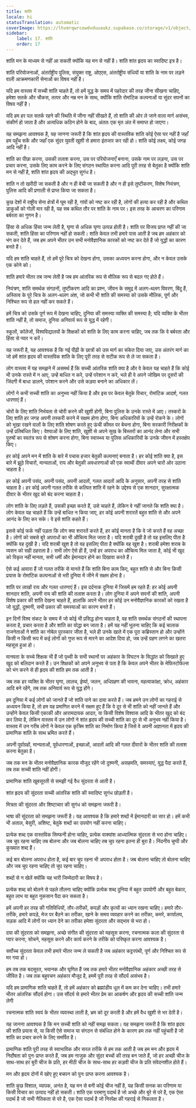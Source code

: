 ```yaml
---
title: शांति
locale: hi
statusTranslation: automatic
coverImage: https://lhvmrqwrcowdvduuaukz.supabase.co/storage/v1/object/public/strapi-uploads/small_cover-educacion-fundamental.webp-2d51a7828a2b1309555be27f7e2a61a0.webp
sidebar:
    label: 17. शांति
    order: 17
---
```

शांति मन के माध्यम से नहीं आ सकती क्योंकि यह मन से नहीं है। शांति शांत हृदय का स्वादिष्ट इत्र है।

शांति परियोजनाओं, अंतर्राष्ट्रीय पुलिस, संयुक्त राष्ट्र, ओएएस, अंतर्राष्ट्रीय संधियों या शांति के नाम पर लड़ने वाली आक्रमणकारी सेनाओं का विषय नहीं है।

यदि हम वास्तव में सच्ची शांति चाहते हैं, तो हमें युद्ध के समय में पहरेदार की तरह जीना सीखना चाहिए, हमेशा सतर्क और चौकस, तत्पर और नम्र मन के साथ, क्योंकि शांति रोमांटिक कल्पनाओं या सुंदर सपनों का विषय नहीं है।

यदि हम हर पल सतर्क रहने की स्थिति में जीना नहीं सीखते हैं, तो शांति की ओर ले जाने वाला मार्ग असंभव, संकीर्ण हो जाता है और अत्यधिक कठिन होने के बाद, अंततः एक मृत अंत में समाप्त हो जाएगा।

यह समझना आवश्यक है, यह जानना जरूरी है कि शांत हृदय की वास्तविक शांति कोई ऐसा घर नहीं है जहाँ हम पहुँच सकें और जहाँ एक सुंदर युवती खुशी से हमारा इंतजार कर रही हो। शांति कोई लक्ष्य, कोई जगह आदि नहीं है।

शांति का पीछा करना, उसकी तलाश करना, उस पर परियोजनाएँ बनाना, उसके नाम पर लड़ना, उस पर प्रचार करना, उसके लिए काम करने के लिए संगठन स्थापित करना आदि पूरी तरह से बेतुका है क्योंकि शांति मन से नहीं है, शांति शांत हृदय की अद्भुत सुगंध है।

शांति न तो खरीदी जा सकती है और न ही बेची जा सकती है और न ही इसे तुष्टीकरण, विशेष नियंत्रण, पुलिस आदि की प्रणाली से प्राप्त किया जा सकता है।

कुछ देशों में राष्ट्रीय सेना क्षेत्रों में घूम रही है, गांवों को नष्ट कर रही है, लोगों की हत्या कर रही है और कथित डाकुओं को गोली मार रही है, यह सब कथित तौर पर शांति के नाम पर। इस तरह के आचरण का परिणाम बर्बरता का गुणन है।

हिंसा से अधिक हिंसा जन्म लेती है, घृणा से अधिक घृणा उत्पन्न होती है। शांति पर विजय प्राप्त नहीं की जा सकती, शांति हिंसा का परिणाम नहीं हो सकती। शांति केवल तभी हमारे पास आती है जब हम अहंकार को भंग कर देते हैं, जब हम अपने भीतर उन सभी मनोवैज्ञानिक कारकों को नष्ट कर देते हैं जो युद्धों का कारण बनते हैं।

यदि हम शांति चाहते हैं, तो हमें पूरे चित्र को देखना होगा, उसका अध्ययन करना होगा, और न केवल उसके एक कोने को।

शांति हमारे भीतर तब जन्म लेती है जब हम आंतरिक रूप से मौलिक रूप से बदल गए होते हैं।

नियंत्रण, शांति समर्थक संगठनों, तुष्टीकरण आदि का प्रश्न, जीवन के समुद्र में अलग-थलग विवरण, बिंदु हैं, अस्तित्व के पूरे चित्र के अलग-थलग अंश, जो कभी भी शांति की समस्या को उसके मौलिक, पूर्ण और निश्चित रूप से हल नहीं कर सकते हैं।

हमें चित्र को उसके पूर्ण रूप में देखना चाहिए, दुनिया की समस्या व्यक्ति की समस्या है; यदि व्यक्ति के भीतर शांति नहीं है, तो समाज, दुनिया अनिवार्य रूप से युद्ध में रहेगी।

स्कूलों, कॉलेजों, विश्वविद्यालयों के शिक्षकों को शांति के लिए काम करना चाहिए, जब तक कि वे बर्बरता और हिंसा से प्यार न करें।

यह जरूरी है, यह आवश्यक है कि नई पीढ़ी के छात्रों को उस मार्ग का संकेत दिया जाए, उस अंतरंग मार्ग का जो हमें शांत हृदय की वास्तविक शांति के लिए पूरी तरह से सटीक रूप से ले जा सकता है।

लोग वास्तव में यह समझने में असमर्थ हैं कि सच्ची आंतरिक शांति क्या है और वे केवल यह चाहते हैं कि कोई भी उनके रास्ते में न आए, उन्हें बाधित न करे, उन्हें परेशान न करे, भले ही वे अपने जोखिम पर दूसरों की जिंदगी में बाधा डालने, परेशान करने और उसे कड़वा बनाने का अधिकार लें।

लोगों ने कभी सच्ची शांति का अनुभव नहीं किया है और इस पर केवल बेतुके विचार, रोमांटिक आदर्श, गलत धारणाएं हैं।

चोरों के लिए शांति निर्भयता से चोरी करने की खुशी होगी, बिना पुलिस के उनके रास्ते में आए। तस्करों के लिए शांति हर जगह अपनी तस्करी करने में सक्षम होना होगा, बिना अधिकारियों के उन्हें रोकने के। लोगों को भूखा रखने वालों के लिए शांति शोषण करते हुए ऊंची कीमत पर बेचना होगा, बिना सरकारी निरीक्षकों के उन्हें प्रतिबंधित किए। वेश्याओं के लिए शांति, खुशी से अपने सुख के बिस्तरों का आनंद लेना और सभी पुरुषों का स्वतंत्र रूप से शोषण करना होगा, बिना स्वास्थ्य या पुलिस अधिकारियों के उनके जीवन में हस्तक्षेप किए।

हर कोई अपने मन में शांति के बारे में पचास हजार बेतुकी कल्पनाएं बनाता है। हर कोई शांति क्या है, इस बारे में झूठे विचारों, मान्यताओं, राय और बेतुकी अवधारणाओं की एक स्वार्थी दीवार अपने चारों ओर उठाना चाहता है।

हर कोई अपनी पसंद, अपनी पसंद, अपनी आदतों, गलत आदतों आदि के अनुसार, अपनी तरह से शांति चाहता है। हर कोई अपनी गलत तरीके से कल्पित शांति में रहने के उद्देश्य से एक शानदार, सुरक्षात्मक दीवार के भीतर खुद को बंद करना चाहता है।

लोग शांति के लिए लड़ते हैं, उसकी इच्छा करते हैं, उसे चाहते हैं, लेकिन वे नहीं जानते कि शांति क्या है। लोग केवल यह चाहते हैं कि उन्हें बाधित न किया जाए, हर कोई अपनी शरारतें बहुत शांति से और अपने आनंद के लिए कर सके। वे इसे शांति कहते हैं।

इससे कोई फर्क नहीं पड़ता कि लोग क्या शरारतें करते हैं, हर कोई मानता है कि वे जो करते हैं वह अच्छा है। लोगों को सबसे बुरे अपराधों का भी औचित्य मिल जाता है। यदि शराबी दुखी है तो वह इसलिए पीता है क्योंकि वह दुखी है। यदि शराबी खुश है तो वह इसलिए पीता है क्योंकि वह खुश है। शराबी हमेशा शराब के व्यसन को सही ठहराता है। सभी लोग ऐसे ही हैं, उन्हें हर अपराध का औचित्य मिल जाता है, कोई भी खुद को विकृत नहीं मानता, सभी धर्मी और ईमानदार होने का दिखावा करते हैं।

ऐसे कई आवारा हैं जो गलत तरीके से मानते हैं कि शांति बिना काम किए, बहुत शांति से और बिना किसी प्रयास के रोमांटिक कल्पनाओं से भरी दुनिया में जीने में सक्षम होना है।

शांति पर लाखों राय और गलत धारणाएं हैं। इस दर्दनाक दुनिया में जिसमें हम रहते हैं: हर कोई अपनी शानदार शांति, अपनी राय की शांति की तलाश करता है। लोग दुनिया में अपने सपनों की शांति, अपनी विशेष प्रकार की शांति देखना चाहते हैं, हालांकि अपने भीतर हर कोई उन मनोवैज्ञानिक कारकों को रखता है जो युद्धों, दुश्मनी, सभी प्रकार की समस्याओं का कारण बनते हैं।

इन दिनों विश्व संकट के समय में जो कोई भी प्रसिद्ध होना चाहता है, वह शांति समर्थक संगठनों की स्थापना करता है, प्रचार करता है और शांति का योद्धा बन जाता है। हमें यह नहीं भूलना चाहिए कि कई चालाक राजनेताओं ने शांति का नोबेल पुरस्कार जीता है, भले ही उनके खाते में एक पूरा कब्रिस्तान हो और उन्होंने किसी न किसी रूप में कई लोगों को गुप्त रूप से मारने का आदेश दिया हो, जब उन्हें ग्रहण लगने का खतरा महसूस हुआ हो।

मानवता के सच्चे शिक्षक भी हैं जो पृथ्वी के सभी स्थानों पर अहंकार के विघटन के सिद्धांत को सिखाते हुए खुद को बलिदान करते हैं। उन शिक्षकों को अपने अनुभव से पता है कि केवल अपने भीतर के मेफिस्टोफेल्स को भंग करने से ही हृदय की शांति हम तक आती है।

जब तक हर व्यक्ति के भीतर घृणा, लालच, ईर्ष्या, जलन, अधिग्रहण की भावना, महत्वाकांक्षा, क्रोध, अहंकार आदि बने रहेंगे, तब तक अनिवार्य रूप से युद्ध होंगे।

हम दुनिया में कई लोगों को जानते हैं जो शांति पाने का दावा करते हैं। जब हमने उन लोगों का गहराई से अध्ययन किया है, तो हम यह प्रमाणित करने में सक्षम हुए हैं कि वे दूर से भी शांति को नहीं जानते हैं और उन्होंने केवल किसी एकाकी और आरामदायक आदत, या किसी विशेष विश्वास आदि के भीतर खुद को बंद कर लिया है, लेकिन वास्तव में उन लोगों ने शांत हृदय की सच्ची शांति का दूर से भी अनुभव नहीं किया है। वास्तव में उन गरीब लोगों ने केवल एक कृत्रिम शांति का निर्माण किया है जिसे वे अपनी अज्ञानता में हृदय की प्रामाणिक शांति के साथ भ्रमित करते हैं।

अपनी पूर्वाग्रहों, मान्यताओं, पूर्वधारणाओं, इच्छाओं, आदतों आदि की गलत दीवारों के भीतर शांति की तलाश करना बेतुका है।

जब तक मन के भीतर मनोवैज्ञानिक कारक मौजूद रहेंगे जो दुश्मनी, असहमति, समस्याएं, युद्ध पैदा करते हैं, तब तक सच्ची शांति नहीं होगी।

प्रामाणिक शांति खूबसूरती से समझी गई वैध सुंदरता से आती है।

शांत हृदय की सुंदरता सच्ची आंतरिक शांति की स्वादिष्ट सुगंध छोड़ती है।

मित्रता की सुंदरता और शिष्टाचार की सुगंध को समझना जरूरी है।

भाषा की सुंदरता को समझना जरूरी है। यह आवश्यक है कि हमारे शब्दों में ईमानदारी का सार हो। हमें कभी भी अताल, बेसुरी, अशिष्ट, बेतुके शब्दों का उपयोग नहीं करना चाहिए।

प्रत्येक शब्द एक वास्तविक सिम्फनी होना चाहिए, प्रत्येक वाक्यांश आध्यात्मिक सुंदरता से भरा होना चाहिए। जब चुप रहना चाहिए तब बोलना और जब बोलना चाहिए तब चुप रहना इतना ही बुरा है। निंदनीय चुप्पी और कुख्यात शब्द हैं।

कई बार बोलना अपराध होता है, कई बार चुप रहना भी अपराध होता है। जब बोलना चाहिए तो बोलना चाहिए और जब चुप रहना चाहिए तो चुप रहना चाहिए।

शब्दों से न खेलें क्योंकि यह भारी जिम्मेदारी का विषय है।

प्रत्येक शब्द को बोलने से पहले तौलना चाहिए क्योंकि प्रत्येक शब्द दुनिया में बहुत उपयोगी और बहुत बेकार, बहुत लाभ या बहुत नुकसान पैदा कर सकता है।

हमें अपनी हर तरह की गतिविधियों, तौर-तरीकों, कपड़ों और कृत्यों का ध्यान रखना चाहिए। हमारे तौर-तरीके, हमारे कपड़े, मेज पर बैठने का तरीका, खाने के समय व्यवहार करने का तरीका, कमरे, कार्यालय, सड़क आदि में लोगों पर ध्यान देने का तरीका हमेशा सुंदरता और सद्भाव से भरा हो।

दया की सुंदरता को समझना, अच्छे संगीत की सुंदरता को महसूस करना, रचनात्मक कला की सुंदरता से प्यार करना, सोचने, महसूस करने और कार्य करने के तरीके को परिष्कृत करना आवश्यक है।

सर्वोच्च सुंदरता केवल तभी हमारे भीतर जन्म ले सकती है जब अहंकार कट्टरपंथी, पूर्ण और निश्चित रूप से मर गया हो।

हम तब तक बदसूरत, भयानक और घृणित हैं जब तक हमारे भीतर मनोवैज्ञानिक अहंकार अच्छी तरह से जीवित है। जब तक बहुवचन अहंकार मौजूद है, हममें पूरी तरह से सौंदर्य असंभव है।

यदि हम प्रामाणिक शांति चाहते हैं, तो हमें अहंकार को ब्रह्मांडीय धूल में कम कर देना चाहिए। तभी हमारे भीतर आंतरिक सौंदर्य होगा। उस सौंदर्य से हमारे भीतर प्रेम का आकर्षण और हृदय की सच्ची शांति जन्म लेगी

रचनात्मक शांति स्वयं के भीतर व्यवस्था लाती है, भ्रम को दूर करती है और हमें वैध खुशी से भर देती है।

यह जानना आवश्यक है कि मन सच्ची शांति को नहीं समझ सकता। यह समझना जरूरी है कि शांत हृदय की शांति प्रयास से, या किसी ऐसे समाज या संगठन से संबंधित होने के कारण हम तक नहीं पहुंचती है जो शांति का प्रचार करने के लिए समर्पित है।

प्रामाणिक शांति पूरी तरह से स्वाभाविक और सरल तरीके से हम तक आती है जब हम मन और हृदय में निर्दोषता को पुनः प्राप्त करते हैं, जब हम नाजुक और सुंदर बच्चों की तरह बन जाते हैं, जो हर अच्छी चीज के साथ-साथ हर बुरी चीज के प्रति, हर मीठी चीज के साथ-साथ हर कड़वी चीज के प्रति संवेदनशील होते हैं।

मन और हृदय दोनों में खोए हुए बचपन को पुनः प्राप्त करना आवश्यक है।

शांति कुछ विशाल, व्यापक, अनंत है, यह मन से बनी कोई चीज नहीं है, यह किसी सनक का परिणाम या किसी विचार का उत्पाद नहीं हो सकती। शांति एक परमाणु पदार्थ है जो अच्छे और बुरे से परे है, एक ऐसा पदार्थ है जो सभी नैतिकता से परे है, एक ऐसा पदार्थ है जो निरपेक्ष की गहराई से निकलता है।

